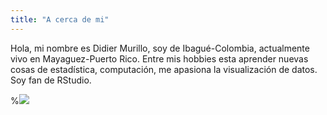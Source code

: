 ```yaml
---
title: "A cerca de mi"
---
```


Hola, mi nombre es Didier Murillo, soy de Ibagué-Colombia, actualmente vivo en Mayaguez-Puerto Rico. Entre mis hobbies esta aprender nuevas cosas de estadística, computación, me apasiona la visualización de datos. Soy fan de RStudio. 

%![](/datos/DirectorioR/mypic.jpg) 